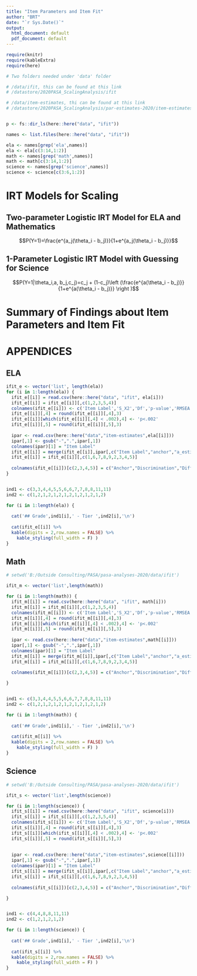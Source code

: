 ```yaml
---
title: "Item Parameters and Item Fit"
author: "BRT"
date: "`r Sys.Date()`"
output:
  html_document: default
  pdf_document: default
---
```


```r

require(knitr)
require(kableExtra)
require(here)

# Two folders needed under 'data' folder

# /data/ifit, this can be found at this link 
# /datastore/2020PASA_ScalingAnalysis/ifit

# /data/item-estimates, thi can be found at this link 
# /datastore/2020PASA_ScalingAnalysis/par-estimates-2020/item-estimates


p <- fs::dir_ls(here::here("data", "ifit"))

names <- list.files(here::here("data", "ifit"))

ela <- names[grep('ela',names)]
ela <- ela[c(3:14,1:2)]
math <- names[grep('math',names)]
math <- math[c(3:14,1:2)]
science <- names[grep('science',names)]
science <- science[c(3:6,1:2)]
```

# IRT Models for Scaling

## Two-parameter Logistic IRT Model for ELA and Mathematics

$$P(Y=1)=\frac{e^{a_j(\theta_i - b_j)}}{1+e^{a_j(\theta_i - b_j)}}$$

## 1-Parameter Logistic IRT Model with Guessing for Science

$$P(Y=1|\theta_i,a, b_j,c_j)=c_j + (1-c_j)\left (\frac{e^{a(\theta_i - b_j)}}{1+e^{a(\theta_i - b_j)}}  \right )$$


# Summary of Findings about Item Parameters and Item Fit


# APPENDICES


## ELA


```r
ifit_e <- vector('list', length(ela)) 
for (i in 1:length(ela)) {
  ifit_e[[i]] = read.csv(here::here("data", "ifit", ela[i]))
  ifit_e[[i]] = ifit_e[[i]][,c(1,2,3,5,4)]
  colnames(ifit_e[[i]]) <- c('Item Label','S_X2','Df','p-value','RMSEA')
  ifit_e[[i]][,4] = round(ifit_e[[i]][,4],3)
  ifit_e[[i]][which(ifit_e[[i]][,4] < .002),4] <- 'p<.002'
  ifit_e[[i]][,5] = round(ifit_e[[i]][,5],3)
  
  ipar <- read.csv(here::here("data","item-estimates",ela[[i]]))
  ipar[,1] <- gsub("-",".",ipar[,1])
  colnames(ipar)[1] = "Item Label"
  ifit_e[[i]] = merge(ifit_e[[i]],ipar[,c("Item Label","anchor","a_estimate","b_estimate","g_estimate")])
  ifit_e[[i]] = ifit_e[[i]][,c(1,6,7,8,9,2,3,4,5)]
  
  colnames(ifit_e[[i]])[c(2,3,4,5)] = c("Anchor","Discrimination","Difficulty","Guessing") 
}


ind1 <- c(3,3,4,4,5,5,6,6,7,7,8,8,11,11)
ind2 <- c(1,2,1,2,1,2,1,2,1,2,1,2,1,2)

for (i in 1:length(ela)) {
  
  cat('## Grade',ind1[i],' - Tier ',ind2[i],'\n')
  
  cat(ifit_e[[i]] %>% 
  kable(digits = 2,row.names = FALSE) %>%
    kable_styling(full_width = F) )
}
```

## Math

```r


# setwd('B:/Outside Consulting/PASA/pasa-analyses-2020/data/ifit')

ifit_m <- vector('list',length(math)) 

for (i in 1:length(math)) {
  ifit_m[[i]] = read.csv(here::here("data", "ifit", math[i]))
  ifit_m[[i]] = ifit_m[[i]][,c(1,2,3,5,4)]
  colnames(ifit_m[[i]]) <- c('Item Label','S_X2','Df','p-value','RMSEA')
  ifit_m[[i]][,4] = round(ifit_m[[i]][,4],3)
  ifit_m[[i]][which(ifit_m[[i]][,4] < .002),4] <- 'p<.002'
  ifit_m[[i]][,5] = round(ifit_m[[i]][,5],3)
  
  ipar <- read.csv(here::here("data","item-estimates",math[[i]]))
  ipar[,1] <- gsub("-",".",ipar[,1])
  colnames(ipar)[1] = "Item Label"
  ifit_m[[i]] = merge(ifit_m[[i]],ipar[,c("Item Label","anchor","a_estimate","b_estimate","g_estimate")])
  ifit_m[[i]] = ifit_m[[i]][,c(1,6,7,8,9,2,3,4,5)]
  
  colnames(ifit_m[[i]])[c(2,3,4,5)] = c("Anchor","Discrimination","Difficulty","Guessing") 

}


ind1 <- c(3,3,4,4,5,5,6,6,7,7,8,8,11,11)
ind2 <- c(1,2,1,2,1,2,1,2,1,2,1,2,1,2)

for (i in 1:length(math)) {
  
  cat('## Grade',ind1[i],' - Tier ',ind2[i],'\n')
  
  cat(ifit_m[[i]] %>% 
  kable(digits = 2,row.names = FALSE) %>%
    kable_styling(full_width = F) )
}
```


## Science

```r

# setwd('B:/Outside Consulting/PASA/pasa-analyses-2020/data/ifit')

ifit_s <- vector('list',length(science)) 

for (i in 1:length(science)) {
  ifit_s[[i]] = read.csv(here::here("data", "ifit", science[i]))
  ifit_s[[i]] = ifit_s[[i]][,c(1,2,3,5,4)]
  colnames(ifit_s[[i]]) <- c('Item Label','S_X2','Df','p-value','RMSEA')
  ifit_s[[i]][,4] = round(ifit_s[[i]][,4],3)
  ifit_s[[i]][which(ifit_s[[i]][,4] < .002),4] <- 'p<.002'
  ifit_s[[i]][,5] = round(ifit_s[[i]][,5],3)
  
  
  ipar <- read.csv(here::here("data","item-estimates",science[[i]]))
  ipar[,1] <- gsub("-",".",ipar[,1])
  colnames(ipar)[1] = "Item Label"
  ifit_s[[i]] = merge(ifit_s[[i]],ipar[,c("Item Label","anchor","a_estimate","b_estimate","g_estimate")])
  ifit_s[[i]] = ifit_s[[i]][,c(1,6,7,8,9,2,3,4,5)]
  
  colnames(ifit_s[[i]])[c(2,3,4,5)] = c("Anchor","Discrimination","Difficulty","Guessing") 

}


ind1 <- c(4,4,8,8,11,11)
ind2 <- c(1,2,1,2,1,2)

for (i in 1:length(science)) {
  
  cat('## Grade',ind1[i],' - Tier ',ind2[i],'\n')
  
  cat(ifit_s[[i]] %>% 
  kable(digits = 2,row.names = FALSE) %>%
    kable_styling(full_width = F) )
}
```